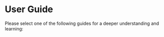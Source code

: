
# User Guide

Please select one of the following guides for a deeper understanding and learning:

<Cards>
  <Cards.Card
    title="Loader →"
    href="/en/docs/guide/loader"
  />
  <Cards.Card
    title="Server →"
    href="/en/docs/guide/server"
  />
  <Cards.Card
    title="Client →"
    href="/en/docs/guide/client"
  />
  <Cards.Card
    title="Config →"
    href="/en/docs/guide/config"
  />
  <Cards.Card
    title="Metadata →"
    href="/en/docs/guide/metadata"
  />
  <Cards.Card
    title="Async Stream →"
    href="/en/docs/guide/async-stream"
  />
  <Cards.Card
    title="Stream →"
    href="/en/docs/guide/stream"
  />
  <Cards.Card
    title="Credentials →"
    href="/en/docs/guide/credentials"
  />
  <Cards.Card
    title="Status →"
    href="/en/docs/guide/status"
  />
  <Cards.Card
    title="Error →"
    href="/en/docs/guide/error"
  />
</Cards>
